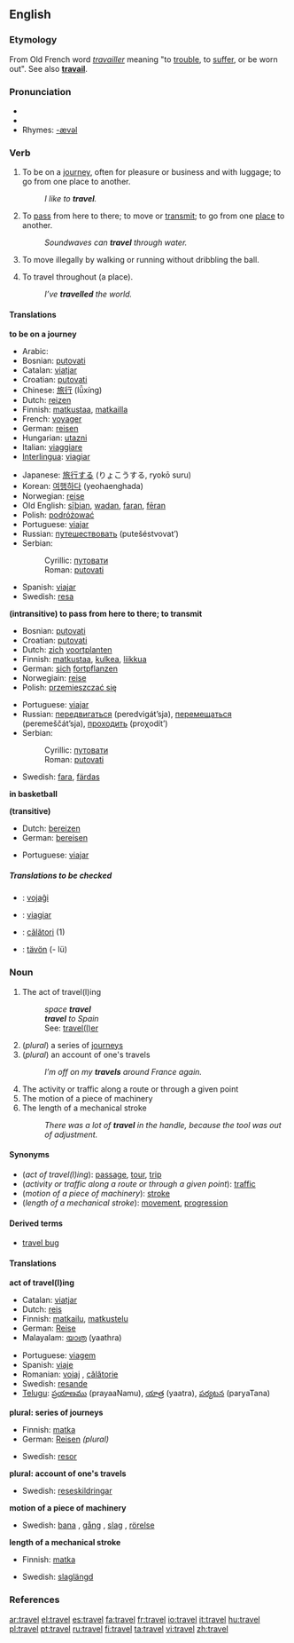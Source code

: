 ==English==

===Etymology===
From Old French word ''[[travailler]]'' meaning "to [[trouble]], to [[suffer]], or be worn out". See also '''[[travail]]'''.

===Pronunciation===
* {{IPA|/tɹævəl/}}
* {{audio|en-us-travel.ogg|Audio (US)}}
* Rhymes: [[Rhymes:English:-ævəl|-ævəl]]

===Verb===
{{en-verb|travels|'''[[travelling]]''' ''(Commonwealth)'', '''[[traveling]]''' ''(American)''|'''[[travelled]]''' ''(Commonwealth)'', '''[[traveled]]''' ''(American)''}}

# {{intransitive}} To be on a [[journey]], often for pleasure or business and with luggage; to go from one place to another.
#: ''I like to '''travel'''.''
# {{intransitive}} To [[pass]] from here to there; to move or [[transmit]]; to go from one [[place]] to another.
#: ''Soundwaves can '''travel''' through water.''
# {{cattag|intransitive|basketball}} To move illegally by walking or running without dribbling the ball.
# {{transitive}} To travel throughout (a place).
#: ''I’ve '''travelled''' the world.''

====Translations====
'''to be on a journey'''
{{top}}
*Arabic: {{ARchar|[[سافر]]}} {{Unicode|(sá:fara)}}
*Bosnian: [[putovati#Bosnian|putovati]]
*Catalan: [[viatjar]]
*Croatian: [[putovati#Croatian|putovati]]
*Chinese: [[旅行]] (lǚxíng)
*Dutch: [[reizen]]
*Finnish: [[matkustaa]], [[matkailla]]
*French: [[voyager#French|voyager]]
*German: [[reisen]]
*Hungarian: [[utazni]]
*Italian: [[viaggiare]]
*[[Interlingua]]: [[viagiar]]
{{mid}}
*Japanese: [[旅行]]する (りょこうする, ryokō suru)
*Korean: [[여행]]하다 (yeohaenghada)
*Norwegian: [[reise]] {{m}}
*Old English: [[siþian|sīþian]], [[wadan]], [[faran]], [[feran|fēran]]
*Polish: [[podróżować]]
*Portuguese: [[viajar]]
*Russian: [[путешествовать]] (putešéstvovat’)
*Serbian:
*:Cyrillic: [[путовати#Serbian|путовати]]
*:Roman: [[putovati#Serbian|putovati]]
*Spanish: [[viajar]]
*Swedish: [[resa]]
{{bottom}}

'''(intransitive) to pass from here to there; to transmit'''
{{top}}
*Bosnian: [[putovati#Bosnian|putovati]]
*Croatian: [[putovati#Croatian|putovati]]
*Dutch: [[zich]] [[voortplanten]]
*Finnish: [[matkustaa]], [[kulkea]], [[liikkua]]
*German: [[sich]] [[fortpflanzen]]
*Norwegiain: [[reise]]
*Polish: [[przemieszczać się]]
{{mid}}
*Portuguese: [[viajar]]
*Russian: [[передвигаться]] (peredvigát’sja), [[перемещаться]] (peremeščát’sja), [[проходить]] (proχodít’)
*Serbian:
*:Cyrillic: [[путовати#Serbian|путовати]]
*:Roman: [[putovati#Serbian|putovati]]
*Swedish: [[fara]], [[färdas]]
{{bottom}}

'''in basketball'''
{{top}}
{{mid}}
{{bottom}}

'''(transitive)'''
{{top}}
*Dutch: [[bereizen]]
*German: [[bereisen]]
{{mid}}
*Portuguese: [[viajar]]
{{bottom}}

=====Translations to be checked=====
{{checktrans}}

*{{ttbc|Esperanto}}: [[vojaĝi]]
*{{ttbc|Interlingua}}: [[viagiar]]
*{{ttbc|Romanian}}: [[călători]] (1)
*{{ttbc|Volapük}}: [[tävön]] (- lü)

===Noun===
{{en-noun|s|-}}

# The act of travel(l)ing
#: ''space '''travel'''''
#: '''''travel''' to Spain''
#: See: [[traveler|travel(l)er]]
# (''plural'') a series of [[journey]]s
# (''plural'') an account of one's travels
#: ''I’m off on my '''travels''' around France again.''
# The activity or traffic along a route or through a given point
# The motion of a piece of machinery
# The length of a mechanical stroke
#: ''There was a lot of '''travel''' in the handle, because the tool was out of adjustment.''

====Synonyms====
*(''act of travel(l)ing''): [[passage]], [[tour]], [[trip]]
*(''activity or traffic along a route or through a given point''): [[traffic]]
*(''motion of a piece of machinery''): [[stroke]]
*(''length of a mechanical stroke''): [[movement]], [[progression]]

====Derived terms====
*[[travel bug]]

====Translations====
'''act of travel(l)ing'''
{{top}}
*Catalan: [[viatjar]]
*Dutch: [[reis]]
*Finnish: [[matkailu]], [[matkustelu]]
*German: [[Reise]] {{f}}
*Malayalam: [[യാത്ര]] (yaathra)
{{mid}}
*Portuguese: [[viagem]] {{f}}
*Spanish: [[viaje]] {{m}}
*Romanian: [[voiaj]] {{n}}, [[călătorie]] {{f}}
*Swedish: [[resande]] {{n}}
*[[Telugu]]: [[ప్రయాణము]] (prayaaNamu), [[యాత్ర]] (yaatra), [[పర్యటన]] (paryaTana)
{{bottom}}

'''plural: series of journeys'''
{{top}}
*Finnish: [[matka]]
*German: [[Reisen]] {{f}} ''(plural)''
{{mid}}
*Swedish: [[resor]] {{c}} {{p}}
{{bottom}}

'''plural: account of one's travels'''
{{top}}
{{mid}}
*Swedish: [[reseskildringar]] {{c}} {{p}}
{{bottom}}

'''motion of a piece of machinery'''
{{top}}
{{mid}}
*Swedish: [[bana]] {{c}}, [[gång]] {{c}}, [[slag]] {{c}}, [[rörelse]] {{c}}
{{bottom}}

'''length of a mechanical stroke'''
{{top}}
*Finnish: [[matka]]
{{mid}}
*Swedish: [[slaglängd]] {{c}}
{{bottom}}

===References===
{{R:Century 1911}}
{{R:Webster 1913}}

[[ar:travel]]
[[el:travel]]
[[es:travel]]
[[fa:travel]]
[[fr:travel]]
[[io:travel]]
[[it:travel]]
[[hu:travel]]
[[pl:travel]]
[[pt:travel]]
[[ru:travel]]
[[fi:travel]]
[[ta:travel]]
[[vi:travel]]
[[zh:travel]]